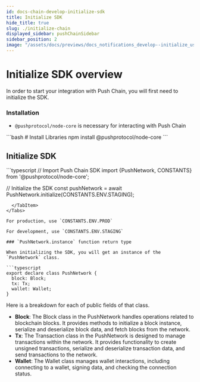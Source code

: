 ```yaml
---
id: docs-chain-develop-initialize-sdk
title: Initialize SDK
hide_title: true
slug: ./initialize-chain
displayed_sidebar: pushChainSidebar
sidebar_position: 2
image: "/assets/docs/previews/docs_notifications_develop--initialize_user.png"
---
```


# Initialize SDK overview

In order to start your integration with Push Chain, you will first need to initialize the SDK.

<head>
  <title>{`Initialize SDK | Push Chain | Push Documentation`}</title>
</head>


### Installation

- `@pushprotocol/node-core` is necessary for interacting with Push Chain

<Tabs className="codetabs" groupId="code-examples">
  <TabItem value="js" attributes={{ className: "codetab js" }} default>
    ```bash
    # Install Libraries
    npm install @pushprotocol/node-core
    ```
  </TabItem>
</Tabs>


## Initialize SDK

<Tabs className="codetabs" groupId="code-examples">
  <TabItem value="js" attributes={{className: "codetab js"}} default>
```typescript
// Import Push Chain SDK
import {PushNetwork, CONSTANTS} from '@pushprotocol/node-core';

// Initialize the SDK
const pushNetwork = await PushNetwork.initialize(CONSTANTS.ENV.STAGING);
```
  </TabItem>
</Tabs>

For production, use `CONSTANTS.ENV.PROD`

For development, use `CONSTANTS.ENV.STAGING`

### `PushNetwork.instance` function return type

When initializing the SDK, you will get an instance of the `PushNetwork` class.

```typescript
export declare class PushNetwork {
  block: Block;
  tx: Tx;
  wallet: Wallet;
}
```

Here is a breakdown for each of public fields of that class.
- **Block**: The Block class in the PushNetwork handles operations related to blockchain blocks. It provides methods to initialize a block instance, serialize and deserialize block data, and fetch blocks from the network.
- **Tx**: The Transaction class in the PushNetwork is designed to manage transactions within the network. It provides functionality to create unsigned transactions, serialize and deserialize transaction data, and send transactions to the network.
- **Wallet**: The Wallet class manages wallet interactions, including connecting to a wallet, signing data, and checking the connection status.
